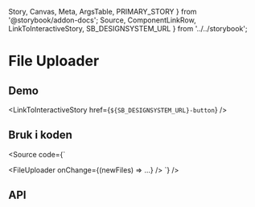   Story,
  Canvas,
  Meta,
  ArgsTable,
  PRIMARY_STORY
} from '@storybook/addon-docs';
  Source,
  ComponentLinkRow,
  LinkToInteractiveStory,
  SB_DESIGNSYSTEM_URL
} from '../../storybook';

<Meta title="Design system/FileUploader BETA/API" component={FileUploader} />

# File Uploader

<ComponentLinkRow
  docsHref="https://design.domstol.no/987b33f71/p/802ff0-button/b/32e1a2"
  figmaHref="https://www.figma.com/file/ewqSDmkgqDQ5PyOsRp4V5b/?node-id=155%3A37"
  githubHref="https://github.com/domstolene/designsystem/tree/master/components/src/components/FileUploader"
/>

## Demo

<Canvas>
  <Story id="design-system-fileuploader-beta--overview" />
</Canvas>

<LinkToInteractiveStory href={`${SB_DESIGNSYSTEM_URL}-button`} />

## Bruk i koden

<Source code={`

<FileUploader onChange={(newFiles) => ...} />
`} />

## API

<ArgsTable story={PRIMARY_STORY} />
